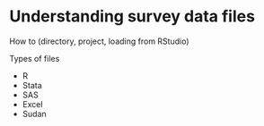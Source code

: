 # Understanding survey data files {#c03}



How to (directory, project, loading from RStudio)

Types of files

* R
* Stata
* SAS
* Excel
* Sudan
